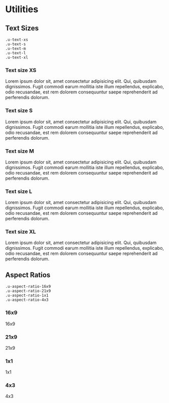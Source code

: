 
<Meta title='5.Docs|Utilities'/>

# Utilities

## Text Sizes
    .u-text-xs
    .u-text-s
    .u-text-m
    .u-text-l
    .u-text-xl

### Text size XS
<Preview>
    <Story name='Text Size XS'>
        <div>
            <p className='u-text-xs'>Lorem ipsum dolor sit, amet consectetur adipisicing elit. Qui, quibusdam dignissimos. Fugit commodi earum mollitia iste illum repellendus, explicabo, odio recusandae, est rem dolorem consequuntur saepe reprehenderit ad perferendis dolorum.</p>
        </div>
    </Story>
</Preview>

### Text size S
<Preview>
    <Story name='Text Size S'>
        <div>
            <p className='u-text-s'>Lorem ipsum dolor sit, amet consectetur adipisicing elit. Qui, quibusdam dignissimos. Fugit commodi earum mollitia iste illum repellendus, explicabo, odio recusandae, est rem dolorem consequuntur saepe reprehenderit ad perferendis dolorum.</p>
        </div>
    </Story>
</Preview>

### Text size M
<Preview>
    <Story name='Text Size M'>
        <div>
            <p className='u-text-m'>Lorem ipsum dolor sit, amet consectetur adipisicing elit. Qui, quibusdam dignissimos. Fugit commodi earum mollitia iste illum repellendus, explicabo, odio recusandae, est rem dolorem consequuntur saepe reprehenderit ad perferendis dolorum.</p>
        </div>
    </Story>
</Preview>

### Text size L
<Preview>
    <Story name='Text Size L'>
        <div>
            <p className='u-text-l'>Lorem ipsum dolor sit, amet consectetur adipisicing elit. Qui, quibusdam dignissimos. Fugit commodi earum mollitia iste illum repellendus, explicabo, odio recusandae, est rem dolorem consequuntur saepe reprehenderit ad perferendis dolorum.</p>
        </div>
    </Story>
</Preview>

### Text size XL
<Preview>
    <Story name='Text Size XL'>
        <div>
            <p className='u-text-xl'>Lorem ipsum dolor sit, amet consectetur adipisicing elit. Qui, quibusdam dignissimos. Fugit commodi earum mollitia iste illum repellendus, explicabo, odio recusandae, est rem dolorem consequuntur saepe reprehenderit ad perferendis dolorum.</p>
        </div>
    </Story>
</Preview>

## Aspect Ratios
    .u-aspect-ratio-16x9
    .u-aspect-ratio-21x9
    .u-aspect-ratio-1x1
    .u-aspect-ratio-4x3

### 16x9
<Preview>
    <Story name='16x9'>
        <div className='u-aspect-ratio-16x9' style={{ border: '3px solid #000'}}>16x9</div>
    </Story>
</Preview>

### 21x9
<Preview>
    <Story name='21x9'>
        <div className='u-aspect-ratio-21x9' style={{ border: '3px solid #000'}}>21x9</div>
    </Story>
</Preview>

### 1x1
<Preview>
    <Story name='1x1'>
        <div className='u-aspect-ratio-1x1' style={{ border: '3px solid #000'}}>1x1</div>
    </Story>
</Preview>

### 4x3
<Preview>
    <Story name='4x3'>
        <div className='u-aspect-ratio-4x3' style={{ border: '3px solid #000'}}>4x3</div>
    </Story>
</Preview>